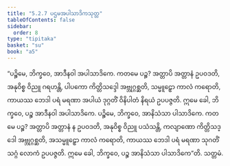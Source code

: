 ```yaml
---
title: "5.2.7 ပဌမအပါသာဒိကသုတ္တ"
tableOfContents: false
sidebar:
  order: 8
type: "tipitaka"
basket: "su"
book: "a5"
---
```



<DynamicBreadcrumb />

<Division number="217" book="a5">

<Paragraph number="1245" book="a5">
“ပဉ္စိမေ, ဘိက္ခဝေ, အာဒီနဝါ အပါသာဒိကေ. ကတမေ ပဉ္စ? အတ္တာပိ အတ္တာနံ ဥပဝဒတိ, အနုဝိစ္စ ဝိညူ ဂရဟန္တိ, ပါပကော ကိတ္တိသဒ္ဒေါ အဗ္ဘုဂ္ဂစ္ဆတိ, သမ္မူဠှော ကာလံ ကရောတိ, ကာယဿ ဘေဒါ ပရံ မရဏာ အပါယံ ဒုဂ္ဂတိံ ဝိနိပါတံ နိရယံ ဥပပဇ္ဇတိ. ဣမေ ခေါ, ဘိက္ခဝေ, ပဉ္စ အာဒီနဝါ အပါသာဒိကေ.
</Paragraph>

<Paragraph number="1246" book="a5">
ပဉ္စိမေ, ဘိက္ခဝေ, အာနိသံသာ ပါသာဒိကေ. ကတမေ ပဉ္စ? အတ္တာပိ အတ္တာနံ န ဥပဝဒတိ, အနုဝိစ္စ ဝိညူ ပသံသန္တိ, ကလျာဏော ကိတ္တိသဒ္ဒေါ အဗ္ဘုဂ္ဂစ္ဆတိ, အသမ္မူဠှော ကာလံ ကရောတိ, ကာယဿ ဘေဒါ ပရံ မရဏာ သုဂတိံ သဂ္ဂံ လောကံ ဥပပဇ္ဇတိ. ဣမေ ခေါ, ဘိက္ခဝေ, ပဉ္စ အာနိသံသာ ပါသာဒိကေ”တိ.

</Paragraph>
</Division>

<Paragraph number="1247" type="center" book="a5">
သတ္တမံ.
</Paragraph>